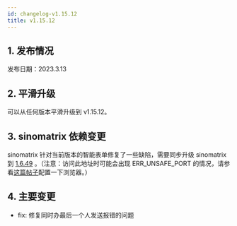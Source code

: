 ```yaml
---
id: changelog-v1.15.12
title: v1.15.12
---
```



## 1. 发布情况

发布日期：2023.3.13

<BundleList
  version="1.15.12"
  frontend="1.15.12"
  backend="1.15.5"
  font="1.13.0"
/>

## 2. 平滑升级

可以从任何版本平滑升级到 v1.15.12。

## 3. sinomatrix 依赖变更

sinomatrix 针对当前版本的智能表单修复了一些缺陷，需要同步升级 sinomatrix 到 [1.6.49](http://47.93.34.153:10080/sino-matrix/sino-matrix/blob/master/CHANGELOG.md) 。（注意：访问此地址时可能会出现 ERR_UNSAFE_PORT 的情况，请参看[这篇帖子](https://blog.csdn.net/kjcxmx/article/details/118122483)配置一下浏览器。）

## 4. 主要变更

- fix: 修复同时办最后一个人发送报错的问题
